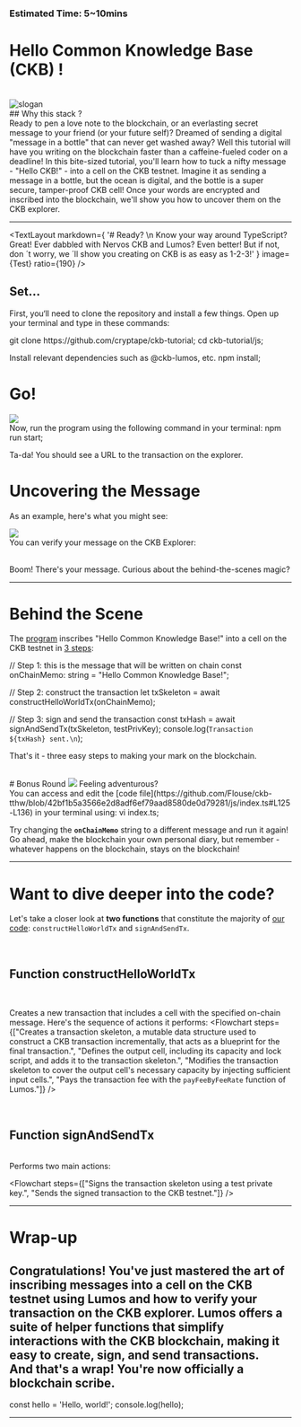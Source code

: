 
### Estimated Time: 5~10mins

# Hello Common Knowledge Base (CKB) !
<br/>
<img src={Slogan} alt="slogan" />
<br/>
## Why this <span className="text-green-600">stack</span> ?
<br/>
Ready to pen a love note to the blockchain, or an everlasting secret message to your friend (or your future self)? Dreamed of sending a digital "message in a bottle" that can never get washed away? Well this tutorial will have you writing on the blockchain faster than a caffeine-fueled coder on a deadline! In this bite-sized tutorial, you'll learn how to tuck a nifty message - "Hello CKB!" - into a cell on the CKB testnet. Imagine it as sending a message in a bottle, but the ocean is digital, and the bottle is a super secure, tamper-proof CKB cell! Once your words are encrypted and inscribed into the blockchain, we'll show you how to uncover them on the CKB explorer.

---

<TextLayout
    markdown={
        '# Ready? \n Know your way around TypeScript? Great! Ever dabbled with Nervos CKB and Lumos? Even better! But if not, don	&#180;t worry, we	&#180;ll show you creating on CKB is as easy as 1-2-3!'
    }
    image={Test}
    ratio={190}
/>
<br/>
## Set...
First, you‘ll need to clone the repository and install a few things. Open up your terminal and type in these commands:

<CodeBlock>
    git clone https://github.com/cryptape/ckb-tutorial;
</CodeBlock>

<CodeBlock>
    cd ckb-tutorial/js;
</CodeBlock>

Install relevant dependencies such as @ckb-lumos, etc.
<CodeBlock>
    npm install;
</CodeBlock>
<br/>
# Go!
<img src={WhiteBoard} />
<br/>
Now, run the program using the following command in your terminal:

<CodeBlock>
    npm run start;
</CodeBlock>

Ta-da! You should see a URL to the transaction on the explorer.
<br/>
# Uncovering ****the Message****

As an example, here's what you might see:
<br/>

<img src={ResultImg} />
<br/>
You can verify your message on the CKB Explorer:
<br/>
<Flowchart steps={["Visit the output URL.", "Click on **`Cell Info`** of **`Output#0`** and go to **`Data`**.", "Copy the number string after **`0x`**.","Paste it into the **[CypherChef's magic tool](https://gchq.github.io/CyberChef/#recipe=From_Hex('None')&input=NjE2ZTZlNjk2NTZl)** to decode."]} />
<br/>

Boom! There's your message. Curious about the behind-the-scenes magic?

---
# Behind the Scene

The [program](https://github.com/Flouse/ckb-tthw/blob/42bf1b5a3566e2d8adf6ef79aad8580de0d79281/js/index.ts#L125-L136) inscribes "Hello Common Knowledge Base!" into a cell on the CKB testnet in [3 steps](https://github.com/Flouse/ckb-tthw/blob/42bf1b5a3566e2d8adf6ef79aad8580de0d79281/js/index.ts#L125-L136):

<CodeBlock>
  // Step 1: this is the message that will be written on chain
  const onChainMemo: string = "Hello Common Knowledge Base!";

  // Step 2: construct the transaction
  let txSkeleton = await constructHelloWorldTx(onChainMemo);

  // Step 3: sign and send the transaction
  const txHash = await signAndSendTx(txSkeleton, testPrivKey);
  console.log(`Transaction ${txHash} sent.\n`);
</CodeBlock>

That's it - three easy steps to making your mark on the blockchain.

<br/>
# Bonus Round

<img src={WhiteBoard} />
Feeling adventurous?
<br/>
You can access and edit the [code file](https://github.com/Flouse/ckb-tthw/blob/42bf1b5a3566e2d8adf6ef79aad8580de0d79281/js/index.ts#L125-L136) in your terminal using:

<CodeBlock>
    vi index.ts;
</CodeBlock>

Try changing the **`onChainMemo`** string to a different message and run it again! Go ahead, make the blockchain your own personal diary, but remember - whatever happens on the blockchain, stays on the blockchain!

---

# Want to dive deeper into the code?

Let's take a closer look at **two functions** that constitute the majority of [our code](https://github.com/Flouse/ckb-tthw/blob/42bf1b5a3566e2d8adf6ef79aad8580de0d79281/js/index.ts): `constructHelloWorldTx` and `signAndSendTx`.

<br/>

## Function <span className="text-green-600">constructHelloWorldTx</span>

<br/>

Creates a new transaction that includes a cell with the specified on-chain message. Here's the sequence of actions it performs:
<Flowchart steps={["Creates a transaction skeleton, a mutable data structure used to construct a CKB transaction incrementally, that acts as a blueprint for the final transaction.", "Defines the output cell, including its capacity and lock script, and adds it to the transaction skeleton.", "Modifies the transaction skeleton to cover the output cell's necessary capacity by injecting sufficient input cells.", "Pays the transaction fee with the `payFeeByFeeRate` function of Lumos."]} />

<br/>

## Function <span className="text-green-600">signAndSendTx</span>

<br/>
Performs two main actions:
<br/>

<Flowchart steps={["Signs the transaction skeleton using a test private key.", "Sends the signed transaction to the CKB testnet."]} />

---

# Wrap-up

Congratulations! You've just mastered the art of inscribing messages into a cell on the CKB testnet using Lumos and how to verify your transaction on the CKB explorer. Lumos offers a suite of helper functions that simplify interactions with the CKB blockchain, making it easy to create, sign, and send transactions.
<br/>
And that's a wrap! You're now officially a blockchain scribe.
---

<CodeBlock>
    const hello = 'Hello, world!';
    console.log(hello);
</CodeBlock>

---
